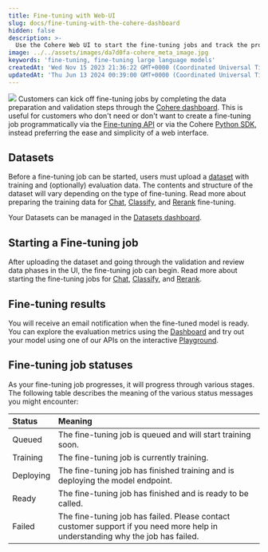 ```yaml
---
title: Fine-tuning with Web-UI
slug: docs/fine-tuning-with-the-cohere-dashboard
hidden: false
description: >-
  Use the Cohere Web UI to start the fine-tuning jobs and track the progress.
image: ../../assets/images/da7d0fa-cohere_meta_image.jpg
keywords: 'fine-tuning, fine-tuning large language models'
createdAt: 'Wed Nov 15 2023 21:36:22 GMT+0000 (Coordinated Universal Time)'
updatedAt: 'Thu Jun 13 2024 00:39:00 GMT+0000 (Coordinated Universal Time)'
---
```

![](../../assets/images/be2ccc8-image.png)
Customers can kick off fine-tuning jobs by completing the data preparation and validation steps through the [Cohere dashboard](http://dashboard.cohere.com/fine-tuning). This is useful for customers who don't need or don't want to create a fine-tuning job programmatically via the [Fine-tuning API](/reference/listfinetunedmodels) or via the Cohere [Python SDK](/docs/fine-tuning), instead preferring the ease and simplicity of a web interface.

## Datasets

Before a fine-tuning job can be started, users must upload a [dataset](/docs/datasets) with training and (optionally) evaluation data. The contents and structure of the dataset will vary depending on the type of fine-tuning. Read more about preparing the training data for [Chat](/docs/chat-preparing-the-data), [Classify](/docs/classify-preparing-the-data), and [Rerank](/docs/rerank-preparing-the-data) fine-tuning.

Your Datasets can be managed in the [Datasets dashboard](https://dashboard.cohere.com/datasets).

## Starting a Fine-tuning job

After uploading the dataset and going through the validation and review data phases in the UI, the fine-tuning job can begin. Read more about starting the fine-tuning jobs for [Chat](/docs/chat-starting-the-training), [Classify](/docs/classify-starting-the-training), and [Rerank](/docs/rerank-starting-the-training).

## Fine-tuning results

You will receive an email notification when the fine-tuned model is ready. You can explore the evaluation metrics using the [Dashboard](http://dashboard.cohere.com/fine-tuning) and try out your model using one of our APIs on the interactive [Playground](https://dashboard.cohere.com/playground/).

## Fine-tuning job statuses

As your fine-tuning job progresses, it will progress through various stages. The following table describes the meaning of the various status messages you might encounter:

| Status    | Meaning                                                                                                                        |
| :-------- | :----------------------------------------------------------------------------------------------------------------------------- |
| Queued    | The fine-tuning job is queued and will start training soon.                                                                    |
| Training  | The fine-tuning job is currently training.                                                                                     |
| Deploying | The fine-tuning job has finished training and is deploying the model endpoint.                                                 |
| Ready     | The fine-tuning job has finished and is ready to be called.                                                                    |
| Failed    | The fine-tuning job has failed. Please contact customer support if you need more help in understanding why the job has failed. |
